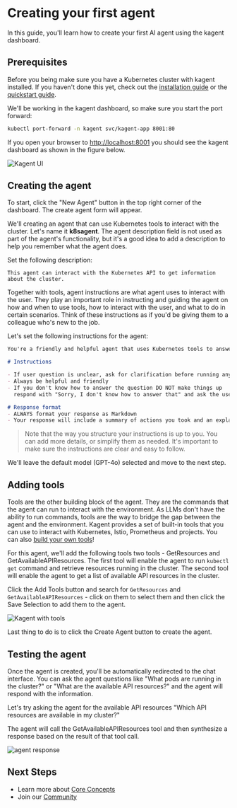 # Creating your first agent

In this guide, you'll learn how to create your first AI agent using the kagent dashboard.

## Prerequisites

Before you being make sure you have a Kubernetes cluster with kagent installed. If you haven't done this yet, check out the [installation guide](/docs/installation) or the [quickstart guide](/docs/quickstart).

We'll be working in the kagent dashboard, so make sure you start the port forward:

```bash
kubectl port-forward -n kagent svc/kagent-app 8001:80
```

If you open your browser to [http://localhost:8001](http://localhost:8001) you should see the kagent dashboard as shown in the figure below.

![Kagent UI](/images/kagent-landing.png)

## Creating the agent

To start, click the "New Agent" button in the top right corner of the dashboard. The create agent form will appear.

We'll creating an agent that can use Kubernetes tools to interact with the cluster. Let's name it **k8sagent**. The agent description field is not used as part of the agent's functionality, but it's a good idea to add a description to help you remember what the agent does.

Set the following description:

```
This agent can interact with the Kubernetes API to get information about the cluster.
```

Together with tools, agent instructions are what agent uses to interact with the user. They play an important role in instructing and guiding the agent on how and when to use tools, how to interact with the user, and what to do in certain scenarios. Think of these instructions as if you'd be giving them to a colleague who's new to the job.

Let's set the following instructions for the agent:

```md
You're a friendly and helpful agent that uses Kubernetes tools to answer users questions about the cluster.

# Instructions

- If user question is unclear, ask for clarification before running any tools
- Always be helpful and friendly
- If you don't know how to answer the question DO NOT make things up
  respond with "Sorry, I don't know how to answer that" and ask the user to further clarify the question

# Response format
- ALWAYS format your response as Markdown
- Your response will include a summary of actions you took and an explanation of the result
```

>Note that the way you structure your instructions is up to you. You can add more details, or simplify them as needed. It's important to make sure the instructions are clear and easy to follow.

We'll leave the default model (GPT-4o) selected and move to the next step.

## Adding tools

Tools are the other building block of the agent. They are the commands that the agent can run to interact with the environment. As LLMs don't have the ability to run commands, tools are the way to bridge the gap between the agent and the environment. Kagent provides a set of built-in tools that you can use to interact with Kubernetes, Istio, Prometheus and projects. You can also [build your own tools](#)!

For this agent, we'll add the following tools two tools - GetResources and GetAvailableAPIResources. The first tool will enable the agent to run `kubectl get` command and retrieve resources running in the cluster. The second tool will enable the agent to get a list of available API resources in the cluster.

Click the Add Tools button and search for `GetResources` and `GetAvailableAPIResources` - click on them to select them and then click the Save Selection to add them to the agent.

![Kagent with tools](/images/kagent-ui.png)

Last thing to do is to click the Create Agent button to create the agent.

## Testing the agent

Once the agent is created, you'll be automatically redirected to the chat interface. You can ask the agent questions like "What pods are running in the cluster?" or "What are the available API resources?" and the agent will respond with the information.

Let's try asking the agent for the available API resources "Which API resources are available in my cluster?"

The agent will call the GetAvailableAPIResources tool and then synthesize a response based on the result of that tool call.

![agent response](/images/kagent-chat-1.png)

## Next Steps

- Learn more about [Core Concepts](/docs/concepts)
- Join our [Community](https://discord.gg/Fu3k65f2k3)
